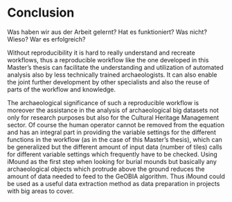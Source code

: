 # Conclusion

Was haben wir aus der Arbeit gelernt? Hat es funktioniert? Was nicht? Wieso? War es erfolgreich?

Without reproducibility it is hard to really understand and recreate workflows, thus a reproducible workflow like the one developed in this Master’s thesis can facilitate the understanding and utilization of automated analysis also by less technically trained archaeologists. It can also enable the joint further development by other specialists and also the reuse of parts of the workflow and knowledge. 

The archaeological significance of such a reproducible workflow is moreover the assistance in the analysis of archaeological big datasets not only for research purposes but also for the Cultural Heritage Management sector. Of course the human operator cannot be removed from the equation and has an integral part in providing the variable settings for the different functions in the workflow (as in the case of this Master's thesis), which can be generalized but the different amount of input data (number of tiles) calls for different variable settings which frequently have to be checked. 
Using iMound as the first step when looking for burial mounds but basically any archaeological objects which protrude above the ground reduces the amount of data needed to feed to the GeOBIA algorithm. Thus iMound could be used as a useful data extraction method as data preparation in projects with big areas to cover. 

